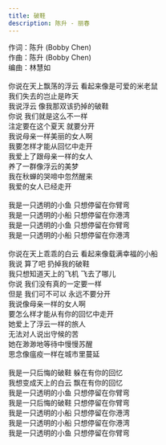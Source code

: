 ```yaml
---
title: 破鞋
description: 陈升 - 丽春
---
```


作词：陈升 (Bobby Chen)<br />作曲：陈升 (Bobby Chen)<br />编曲：林慧如<br /><br />你说在天上飘荡的浮云 看起来像是可爱的米老鼠<br />我们失去的岂止是昨天<br />我说浮云 像我那双该扔掉的破鞋<br />你说 我们就是这么不一样<br />注定要在这个夏天 就要分开<br />我说母亲一样美丽的女人啊<br />我要怎样才能从回忆中走开<br />我爱上了跟母亲一样的女人<br />养了一群像浮云的美梦<br />我在秋蝉的哭啼中忽然醒来<br />我爱的女人已经走开<br /><br />我是一只透明的小鱼 只想停留在你臂弯<br />我是一只透明的小船 只想停留在你港湾<br />我是一只透明的小鱼 只想停留在你臂弯<br />我是一只透明的小船 只想停留在你港湾<br /><br />你说在天上乖乖的白云 看起来像载满幸福的小船<br />我说 算了吧 扔掉我的破鞋<br />我只想知道天上的飞机 飞去了哪儿<br />你说 我们没有真的一定要一样<br />但是 我们可不可以 永远不要分开<br />我说像母亲一样的女人啊<br />要怎么样才能从有你的回忆中走开<br />她爱上了浮云一样的旅人<br />无法对人说出守候的苦<br />她在渺渺地等待中慢慢苏醒<br />思念像瘟疫一样在城市里蔓延<br /><br />我是一只后悔的破鞋 躲在有你的回忆<br />我想变成天上的白云 飘在有你的回忆<br />我是一只透明的小鱼 只想停留在你臂弯<br />我是一只后悔的破鞋 只想停留在你臂弯<br />我是一只透明的小船 只想停留在你港湾<br />我是一只透明的小船 只想停留在你港湾<br />我是一只透明的小鱼 只想停留在你臂弯